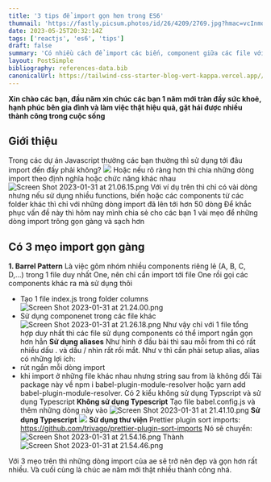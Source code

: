 ```yaml
---
title: '3 tips để import gọn hơn trong ES6'
thumnail: 'https://fastly.picsum.photos/id/26/4209/2769.jpg?hmac=vcInmowFvPCyKGtV7Vfh7zWcA_Z0kStrPDW3ppP0iGI'
date: 2023-05-25T20:32:14Z
tags: ['reactjs', 'es6', 'tips']
draft: false
summary: 'Có nhiều cách để import các biến, component giữa các file với nhau. Bài viết này giúp các bạn tối ưu import giúp code ngắn gọn và dễ quản lý hơn'
layout: PostSimple
bibliography: references-data.bib
canonicalUrl: https://tailwind-css-starter-blog-vert-kappa.vercel.app//blog/new-features-in-v1/
---
```


<TOCInline toc={props.toc} exclude="" toHeading={2} />

**Xin chào các bạn, đầu năm xin chúc các bạn 1 năm mới tràn đầy sức khoẻ, hạnh phúc bên gia đình và làm việc thật hiệu quả, gặt hái được nhiều thành công trong cuộc sống**

## Giới thiệu

Trong các dự án Javascript thường các bạn thường thì sử dụng tới đâu import đến đấy phải không?
![](https://images.viblo.asia/2c542a3e-0a98-4598-80c7-09b6cf466270.png)
Hoặc nếu rõ ràng hơn thì chia những dòng import theo định nghĩa hoặc chức năng khác nhau
![Screen Shot 2023-01-31 at 21.06.15.png](https://images.viblo.asia/97f803d1-229a-43ae-84fd-14e9cd4c2b2d.png)
Với ví dụ trên thì chỉ có vài dòng nhưng nếu sử dụng nhiều functions, biến hoặc các components từ các folder khác thì chỉ với những dòng import đã lên tới hơn 50 dòng
Để khắc phục vấn đề này thì hôm nay mình chia sẻ cho các bạn 1 vài mẹo để những dòng import trông gọn gàng và sạch hơn

## Có 3 mẹo import gọn gàng

**1. Barrel Pattern**
Là việc gôm nhóm nhiều components riêng lẻ (A, B, C, D,...) trong 1 file duy nhất One, nên chỉ cần import tới file One rồi gọi các components khác ra mà sử dụng thôi

- Tạo 1 file index.js trong folder columns
  ![Screen Shot 2023-01-31 at 21.24.00.png](https://images.viblo.asia/143abd11-945f-4948-b68d-b320c0a81d53.png)
- Sử dụng componenet trong các file khác
  ![Screen Shot 2023-01-31 at 21.26.18.png](https://images.viblo.asia/e60f3426-ef81-47f3-9b52-718d57054229.png)
  Như vậy chỉ với 1 file tổng hợp duy nhất thì các file sử dụng components có thể import ngắn gọn hơn hẳn
  **Sử dụng aliases**
  Như hình ở đầu bài thì sau mỗi from thì có rất nhiều dấu . và dấu / nhìn rất rối mắt. Như v thì cần phải setup alias, alias có những lợi ích:
- rút ngắn mỗi dòng import
- khi import ở những file khác nhau nhưng string sau from là không đổi
  Tải package này về npm i babel-plugin-module-resolver hoặc yarn add babel-plugin-module-resolver.
  Có 2 kiểu không sử dụng Typscript và sử dụng Typescript
  **Không sử dụng Typescript**
  Tạo file babel.config.js và thêm những dòng này vào
  ![Screen Shot 2023-01-31 at 21.41.10.png](https://images.viblo.asia/b3dd6e94-d20f-4cc4-b7a5-33e027404b0b.png)
  **Sử dụng Typescript**
  ![](https://images.viblo.asia/1fd1d088-aeff-40ef-afb4-cece0ce84bfa.png)
  **Sử dụng thư viện**
  Prettier plugin sort imports: https://github.com/trivago/prettier-plugin-sort-imports
  Nó sẽ chuyển:
  ![Screen Shot 2023-01-31 at 21.54.16.png](https://images.viblo.asia/22c983c0-d2bb-4c4b-b2e7-7ed9a52c97ca.png)
  Thành
  ![Screen Shot 2023-01-31 at 21.54.46.png](https://images.viblo.asia/6fd4e3c8-e81c-4b2d-b9c7-d1cb2facc621.png)

Với 3 mẹo trên thì những dòng import của ae sẽ trở nên đẹp và gọn hơn rất nhiều. Và cuối cùng là chúc ae năm mới thật nhiều thành công nhá.
